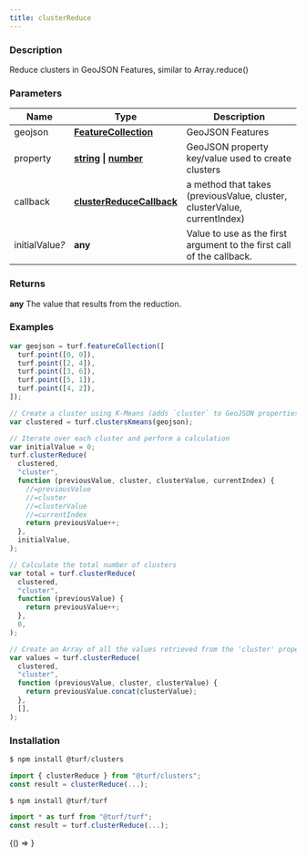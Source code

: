 ```yaml
---
title: clusterReduce
---
```



### Description

Reduce clusters in GeoJSON Features, similar to Array.reduce()

### Parameters

| Name                 | Type                                                                                                                                                                                               | Description                                                              |
| -------------------- | -------------------------------------------------------------------------------------------------------------------------------------------------------------------------------------------------- | ------------------------------------------------------------------------ |
| geojson              | **[FeatureCollection](https://tools.ietf.org/html/rfc7946#section-3.3)**                                                                                                                           | GeoJSON Features                                                         |
| property             | **[string](https://developer.mozilla.org/docs/Web/JavaScript/Reference/Global_Objects/String) &#124; [number](https://developer.mozilla.org/docs/Web/JavaScript/Reference/Global_Objects/Number)** | GeoJSON property key/value used to create clusters                       |
| callback             | **[clusterReduceCallback](docs/api/types/clusterReduceCallback.mdx)**                                                                                                                              | a method that takes (previousValue, cluster, clusterValue, currentIndex) |
| initialValue<i>?</i> | **any**                                                                                                                                                                                            | Value to use as the first argument to the first call of the callback.    |

### Returns

**any** The value that results from the reduction.

### Examples

```javascript
var geojson = turf.featureCollection([
  turf.point([0, 0]),
  turf.point([2, 4]),
  turf.point([3, 6]),
  turf.point([5, 1]),
  turf.point([4, 2]),
]);

// Create a cluster using K-Means (adds `cluster` to GeoJSON properties)
var clustered = turf.clustersKmeans(geojson);

// Iterate over each cluster and perform a calculation
var initialValue = 0;
turf.clusterReduce(
  clustered,
  "cluster",
  function (previousValue, cluster, clusterValue, currentIndex) {
    //=previousValue
    //=cluster
    //=clusterValue
    //=currentIndex
    return previousValue++;
  },
  initialValue,
);

// Calculate the total number of clusters
var total = turf.clusterReduce(
  clustered,
  "cluster",
  function (previousValue) {
    return previousValue++;
  },
  0,
);

// Create an Array of all the values retrieved from the 'cluster' property
var values = turf.clusterReduce(
  clustered,
  "cluster",
  function (previousValue, cluster, clusterValue) {
    return previousValue.concat(clusterValue);
  },
  [],
);
```

### Installation

```javascript
$ npm install @turf/clusters

import { clusterReduce } from "@turf/clusters";
const result = clusterReduce(...);
```

```javascript
$ npm install @turf/turf

import * as turf from "@turf/turf";
const result = turf.clusterReduce(...);
```

<!-- Expose turf as global var for experimenting in the browser console -->

<BrowserOnly>{() => <WindowTurfGlobal turf={turf} />}</BrowserOnly>
